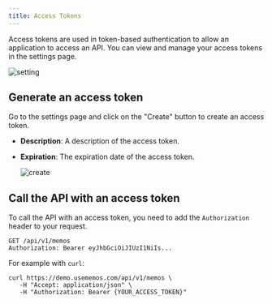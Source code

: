```yaml
---
title: Access Tokens
---
```


Access tokens are used in token-based authentication to allow an application to access an API. You can view and manage your access tokens in the settings page.

![setting](/content/docs/security/access-tokens/setting.png)

## Generate an access token

Go to the settings page and click on the "Create" button to create an access token.

- **Description**: A description of the access token.
- **Expiration**: The expiration date of the access token.

  ![create](/content/docs/security/access-tokens/create.png)

## Call the API with an access token

To call the API with an access token, you need to add the `Authorization` header to your request.

```
GET /api/v1/memos
Authorization: Bearer eyJhbGciOiJIUzI1NiIs...
```

For example with `curl`:

```shell
curl https://demo.usememos.com/api/v1/memos \
   -H "Accept: application/json" \
   -H "Authorization: Bearer {YOUR_ACCESS_TOKEN}"
```
